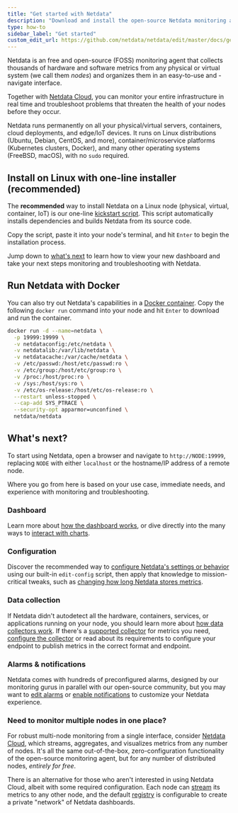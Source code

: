 ```yaml
---
title: "Get started with Netdata"
description: "Download and install the open-source Netdata monitoring agent on physical/virtual servers, Linux (Ubuntu/Debian/CentOS/etc), Docker, Kubernetes, and many others, often with one command."
type: how-to
sidebar_label: "Get started"
custom_edit_url: https://github.com/netdata/netdata/edit/master/docs/get-started.mdx
---
```





Netdata is an free and open-source (FOSS) monitoring agent that collects thousands of hardware and software metrics from
any physical or virtual system (we call them _nodes_) and organizes them in an easy-to-use and -navigate interface.

Together with [Netdata Cloud](/docs/cloud), you can monitor your entire infrastructure in
real time and troubleshoot problems that threaten the health of your nodes before they occur.

Netdata runs permanently on all your physical/virtual servers, containers, cloud deployments, and edge/IoT devices. It
runs on Linux distributions (Ubuntu, Debian, CentOS, and more), container/microservice platforms (Kubernetes clusters,
Docker), and many other operating systems (FreeBSD, macOS), with no `sudo` required.

<Install>
  <InstallBox
    to="#install-on-linux-with-one-line-installer-recommended"
    os="General Linux with one-line installer (recommended)"
    svg="linux" />
  <InstallBox
    to="#run-netdata-with-docker"
    os="Run with Docker" 
    svg="docker" />
  <InstallBox
    to="/docs/agent/packaging/installer/methods/kubernetes"
    os="Deploy on Kubernetes" 
    svg="kubernetes" />
   <InstallBox
    to="/docs/agent/packaging/installer/methods/macos"
    os="Install on macOS" 
    svg="macos" />
  <InstallBox
    to="/docs/agent/packaging/installer/methods/packages"
    os="Linux with .deb/.rpm packages" 
    svg="linux" />
  <InstallBox
    to="/docs/agent/packaging/installer/methods/kickstart-64"
    os="Linux with static 64-bit binary" 
    svg="linux" />
  <InstallBox
    to="/docs/agent/packaging/installer/methods/manual"
    os="Linux from Git" 
    svg="linux" />
  <InstallBox
    to="/docs/agent/packaging/installer/methods/source"
    os="Linux from source"
    svg="linux" />
  <InstallBox
    to="/docs/agent/packaging/installer/methods/offline" 
    os="Linux for offline nodes"
    svg="linux" />
</Install>

## Install on Linux with one-line installer (recommended)

The **recommended** way to install Netdata on a Linux node (physical, virtual, container, IoT) is our one-line
[kickstart script](/docs/agent/packaging/installer/methods/kickstart). This script automatically installs dependencies and
builds Netdata from its source code.

Copy the script, paste it into your node's terminal, and hit `Enter` to begin the installation process.

<OneLineInstall />

Jump down to [what's next](#whats-next) to learn how to view your new dashboard and take your next steps monitoring and
troubleshooting with Netdata.

## Run Netdata with Docker

You can also try out Netdata's capabilities in a [Docker container](/docs/agent/packaging/docker). Copy the following
`docker run` command into your node and hit `Enter` to download and run the container.

```bash
docker run -d --name=netdata \
  -p 19999:19999 \
  -v netdataconfig:/etc/netdata \
  -v netdatalib:/var/lib/netdata \
  -v netdatacache:/var/cache/netdata \
  -v /etc/passwd:/host/etc/passwd:ro \
  -v /etc/group:/host/etc/group:ro \
  -v /proc:/host/proc:ro \
  -v /sys:/host/sys:ro \
  -v /etc/os-release:/host/etc/os-release:ro \
  --restart unless-stopped \
  --cap-add SYS_PTRACE \
  --security-opt apparmor=unconfined \
  netdata/netdata
```

## What's next?

To start using Netdata, open a browser and navigate to `http://NODE:19999`, replacing `NODE` with either `localhost` or
the hostname/IP address of a remote node.

Where you go from here is based on your use case, immediate needs, and experience with monitoring and troubleshooting.

### Dashboard

Learn more about [how the dashboard works](/docs/agent/dashboard/how-dashboard-works), or dive directly into the many ways
to [interact with charts](/docs/agent/dashboard/interact-charts).

### Configuration

Discover the recommended way to [configure Netdata's settings or behavior](/docs/configure/nodes) using our built-in
`edit-config` script, then apply that knowledge to mission-critical tweaks, such as [changing how long Netdata stores
metrics](/docs/store/change-metrics-storage).

### Data collection

If Netdata didn't autodetect all the hardware, containers, services, or applications running on your node, you should
learn more about [how data collectors work](/docs/collect/how-collectors-work). If there's a [supported
collector](/docs/agent/collectors/collectors) for metrics you need, [configure the collector](/docs/collect/enable-configure)
or read about its requirements to configure your endpoint to publish metrics in the correct format and endpoint.

### Alarms & notifications

Netdata comes with hundreds of preconfigured alarms, designed by our monitoring gurus in parallel with our open-source
community, but you may want to [edit alarms](/docs/monitor/configure-alarms) or [enable
notifications](/docs/monitor/enable-notifications) to customize your Netdata experience.

### Need to monitor multiple nodes in one place?

For robust multi-node monitoring from a single interface, consider [Netdata
Cloud](/docs/cloud), which streams, aggregates, and visualizes metrics from any number of
nodes. It's all the same out-of-the-box, zero-configuration functionality of the open-source monitoring agent, but for
any number of distributed nodes, _entirely for free_.

There is an alternative for those who aren't interested in using Netdata Cloud, albeit with some required configuration.
Each node can [stream](/docs/agent/streaming) its metrics to any other node, and the default
[registry](/docs/agent/registry) is configurable to create a private "network" of Netdata dashboards.

